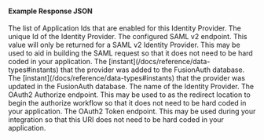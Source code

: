 
#### Example Response JSON

<APIBlock>
  <APIField name="identityProvider.applicationIds" type="Array<UUID>" since="1.16.0">
    The list of Application Ids that are enabled for this Identity Provider.
  </APIField>
  <APIField name="identityProvider.id" type="UUID">
    The unique Id of the Identity Provider.
  </APIField>
  <APIField name="identityProvider.idpEndpoint" type="String" since="1.16.0">
    The configured SAML v2 endpoint. This value will only be returned for a SAML v2 Identity Provider. This may be used to aid in building the SAML request so that it does not need to be hard coded in your application.
  </APIField>
  <APIField name="identityProvider.insertInstant" type="Long">
    The [instant](/docs/reference/data-types#instants) that the provider was added to the FusionAuth database.
  </APIField>
  <APIField name="identityProvider.lastUpdateInstant" type="Long">
    The [instant](/docs/reference/data-types#instants) that the provider was updated in the FusionAuth database.
  </APIField>
  <APIField name="identityProvider.name" type="String">
    The name of the Identity Provider.
  </APIField>
  <APIField name="identityProvider.oauth2.authorization_endpoint" type="String">
    The OAuth2 Authorize endpoint. This may be used to as the redirect location to begin the authorize workflow so that it does not need to be hard coded in your application.
  </APIField>
  <APIField name="identityProvider.oauth2.token_endpoint" type="String">
    The OAuth2 Token endpoint. This may be used during your integration so that this URI does not need to be hard coded in your application.
  </APIField>
</APIBlock>

<JSON title="Example Response JSON for an ExternalJWT or OpenID Connect IdP" src="identity-providers/lookup/response.json" />

<JSON title="Example Response JSON for a SAML v2 IdP" src="identity-providers/lookup/samlv2/response.json" />

